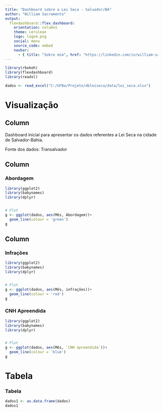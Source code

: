 ```yaml
---
title: "Dashboard sobre a Lei Seca - Salvador/BA"
author: "William Sacramento"
output: 
  flexdashboard::flex_dashboard:
    orientation: columns
    theme: cerulean
    logo: logo4.png
    social: menu
    source_code: embed
    navbar: 
      - { title: "Sobre mim", href: "https://linkedin.com/in/william-sacramento-a9605a219" }
---
```


```r
library(rbokeh)
library(flexdashboard)
library(readxl)

dados <- read_excel("C:/UFBa/Projeto/dbleiseca/data/lei_seca.xlsx")
```

# Visualização {data-icon="fa-signal"}

## Column {.sidebar}

Dashboard inicial para apresentar os dados referentes a Lei Seca na cidade de Salvador-Bahia. <p>
Fonte dos dados: Transalvador

## Column {data-width=600}

### Abordagem

```r
library(ggplot2)
library(babynames)
library(dplyr)


# Plot
g <- ggplot(dados, aes(Mês, Abordagem))+
  geom_line(colour = 'green')
g
```

## Column {data-width=400}

### Infrações

```r
library(ggplot2)
library(babynames)
library(dplyr)


# Plot
g <- ggplot(dados, aes(Mês, infrações))+
  geom_line(colour = 'red')
g
```

### CNH Apreendida

```r
library(ggplot2)
library(babynames)
library(dplyr)


# Plot
g <- ggplot(dados, aes(Mês, `CNH apreendida`))+
  geom_line(colour = 'blue')
g
```

# Tabela {data-icon="fa-table"}

### Tabela
```r

dados1 <- as.data.frame(dados)
dados1

```